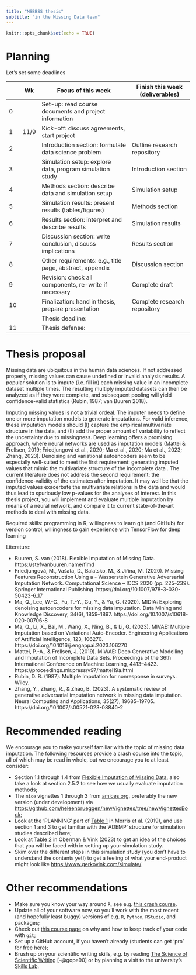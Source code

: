 ---
title: "MSBBSS thesis"
subtitle: "in the Missing Data team"
---

```{r setup, include=FALSE}
knitr::opts_chunk$set(echo = TRUE)
```


# Planning

Let's set some deadlines

|     | Wk   | Focus of this week                                        | Finish this week (deliverables)      |
|-----|------|-----------------------------------------------------------|--------------------------------------|
| 0   |      | Set-up: read course documents and project information      |                                      |
| 1   | 11/9 | Kick-off: discuss agreements, start project                |                                      |
| 2   |      | Introduction section: formulate data science problem       | Outline research repository          |
| 3   |      | Simulation setup: explore data, program simulation study   | Introduction section                 |
| 4   |      | Methods section: describe data and simulation setup        | Simulation setup                     |
| 5   |      | Simulation results: present results (tables/figures)       | Methods section                      |
| 6   |      | Results section: interpret and describe results            | Simulation results                   |
| 7   |      | Discussion section: write conclusion, discuss implications | Results section                      |
| 8   |      | Other requirements: e.g., title page, abstract, appendix   | Discussion section                   |
| 9   |      | Revision: check all components, re-write if necessary      | Complete draft                       |
| 10  |      | Finalization: hand in thesis, prepare presentation         | Complete research repository         |
|     |      | Thesis deadline:                                           |                                      |
| 11  |      | Thesis defense:                                            |                                      |


# Thesis proposal 

Missing data are ubiquitous in the human data sciences. If not addressed properly, missing values can cause undefined or invalid analysis results.  A popular solution is to impute (i.e. fill in) each missing value in an incomplete dataset multiple times. The resulting multiply imputed datasets can then be analyzed as if they were complete, and subsequent pooling will yield confidence-valid statistics (Rubin, 1987; van Buuren 2018).

Imputing missing values is not a trivial ordeal. The imputer needs to define one or more imputation models to generate imputations. For valid inference, these imputation models should (I) capture the empirical multivariate structure in the data, and (II) add the proper amount of variability to reflect the uncertainty due to missingness. Deep learning offers a promising approach, where neural networks are used as imputation models (Mattei & Frellsen, 2019; Friedjungová et al., 2020; Ma et al., 2020; Ma et al., 2023; Zhang, 2023). Denoising and variational autoencoders seem to be especially well-suited to meet the first requirement: generating imputed values that mimic the multivariate structure of the incomplete data . The current literature does not address the second requirement: the confidence-validity of the estimates after imputation. It may well be that the imputed values exacerbate the multivariate relations in the data and would thus lead to spuriously low p-values for the analyses of interest. In this thesis project, you will implement and evaluate multiple imputation by means of a neural network, and compare it to current state-of-the-art methods to deal with missing data. 
 
Required skills: programming in R, willingness to learn git (and GitHub) for version control, willingness to gain experience with TensorFlow for deep learning
 
Literature:

- Buuren, S. van (2018).  Flexible Imputation of Missing Data. https://stefvanbuuren.name/fimd
- Friedjungová, M., Vašata, D., Balatsko, M., & Jiřina, M. (2020). Missing Features Reconstruction Using a - Wasserstein Generative Adversarial Imputation Network. Computational Science – ICCS 2020 (pp. 225–239). Springer International Publishing. https://doi.org/10.1007/978-3-030-50423-6_17 
- Ma, Q., Lee, W.-C., Fu, T.-Y., Gu, Y., & Yu, G. (2020). MIDIA: Exploring denoising autoencoders for missing data imputation. Data Mining and Knowledge Discovery, 34(6), 1859–1897. https://doi.org/10.1007/s10618-020-00706-8
- Ma, Q., Li, X., Bai, M., Wang, X., Ning, B., & Li, G. (2023). MIVAE: Multiple Imputation based on Variational Auto-Encoder. Engineering Applications of Artificial Intelligence, 123, 106270. https://doi.org/10.1016/j.engappai.2023.106270 
- Mattei, P.-A., & Frellsen, J. (2019). MIWAE: Deep Generative Modelling and Imputation of Incomplete Data Sets. Proceedings of the 36th International Conference on Machine Learning, 4413–4423. https://proceedings.mlr.press/v97/mattei19a.html 
- Rubin, D. B. (1987). Multiple Imputation for nonresponse in surveys. Wiley. 
- Zhang, Y., Zhang, R., & Zhao, B. (2023). A systematic review of generative adversarial imputation network in missing data imputation. Neural Computing and Applications, 35(27), 19685–19705. https://doi.org/10.1007/s00521-023-08840-2

# Recommended reading

We encourage you to make yourself familiar with the topic of missing data imputation. The following resources provide a crash course into the topic, all of which may be read in whole, but we encourage you to at least consider:

- Section 1.1 through 1.4 from [Flexible Imputation of Missing Data](https://stefvanbuuren.name/fimd/), also take a look at section 2.5.2 to see how we usually evaluate imputation methods;
- The `mice` vignettes 1 through 3 from [amices.org](https://amices.org/), preferably the new version (under development) via [https://github.com/heleenbrueggen/newVignettes/tree/newVignettesBook](https://github.com/heleenbrueggen/newVignettes/tree/newVignettesBook);
- Look at the 'PLANNING' part of [Table 1](https://onlinelibrary.wiley.com/doi/10.1002/sim.8086#sim8086-tbl-0001) in Morris et al. (2019), and use section 1 and 3 to get familiar with the 'ADEMP' structure for simulation studies described here;
- Look at [Table 2](https://www.gerkovink.com/evaluation) in Oberman & Vink (2023) to get an idea of the choices that you will be faced with in setting up your simulation study.
- Skim over the different steps in this simulation study (you don't have to understand the contents yet!) to get a feeling of what your end-product might look like [https://www.gerkovink.com/simulate/](https://www.gerkovink.com/simulate/)


# Other recommendations

- Make sure you know your way around `R`, see e.g. [this crash course](https://www.gerkovink.com/prepR/).
- Update all of your software now, so you'll work with the most recent (and hopefully least buggy) versions of e.g. `R`, `Python`, `RStudio`, and packages;
- Check out [this course page](https://www.gerkovink.com/markup/) on why and how to keep track of your code with `git`;
- Set up a GitHub account, if you haven't already (students can get 'pro' for free [here](https://education.github.com/students));
- Brush up on your scientific writing skills, e.g. by reading [The Science of Scientific Writing](https://www.americanscientist.org/blog/the-long-view/the-science-of-scientific-writing) [-@gope90] or by planning a visit to the university's [Skills Lab](https://students.uu.nl/en/guidance-and-development/skills-lab).


